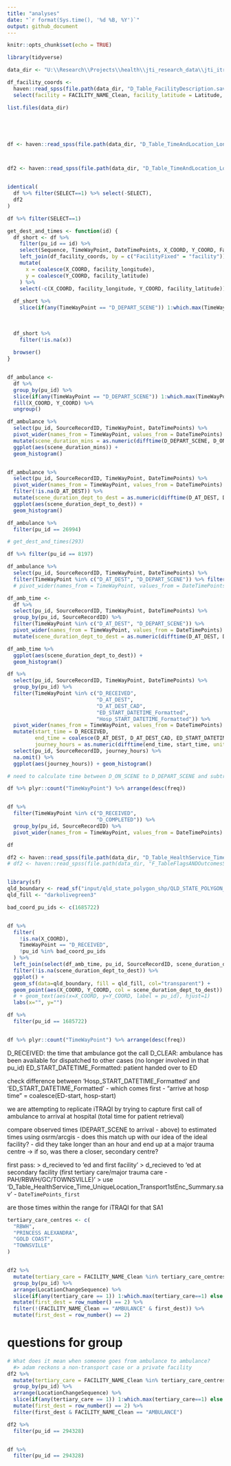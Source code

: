 ```yaml
---
title: "analyses"
date: "`r format(Sys.time(), '%d %B, %Y')`"
output: github_document
---
```


```r
knitr::opts_chunk$set(echo = TRUE)
```

```r
library(tidyverse)
```

```r
data_dir <- "U:\\Research\\Projects\\health\\jti_research_data\\jti_itraqi"
```

```r
df_facility_coords <- 
  haven::read_spss(file.path(data_dir, "D_Table_FacilityDescription.sav")) %>%
  select(facility = FACILITY_NAME_Clean, facility_latitude = Latitude, facility_longitude = Longitude)

list.files(data_dir)





df <- haven::read_spss(file.path(data_dir, "D_Table_TimeAndLocation_LongFile.sav")) %>% filter(SELECT==1)



df2 <- haven::read_spss(file.path(data_dir, "D_Table_TimeAndLocation_LongFileSELECT.sav"))


identical(
  df %>% filter(SELECT==1) %>% select(-SELECT),
  df2
)

df %>% filter(SELECT==1)

get_dest_and_times <- function(id) {
  df_short <- df %>%
    filter(pu_id == id) %>%
    select(Sequence, TimeWayPoint, DateTimePoints, X_COORD, Y_COORD, FacilityFixed) %>%
    left_join(df_facility_coords, by = c("FacilityFixed" = "facility")) %>%
    mutate(
      x = coalesce(X_COORD, facility_longitude),
      y = coalesce(Y_COORD, facility_latitude)
    ) %>%
    select(-c(X_COORD, facility_longitude, Y_COORD, facility_latitude))
  
  df_short %>%
    slice(if(any(TimeWayPoint == "D_DEPART_SCENE")) 1:which.max(TimeWayPoint == "D_DEPART_SCENE") else row_number())
  
  
  
  df_short %>% 
    filter(!is.na(x)) 
  
  browser()
}


df_ambulance <-
  df %>%
  group_by(pu_id) %>%
  slice(if(any(TimeWayPoint == "D_DEPART_SCENE")) 1:which.max(TimeWayPoint == "D_DEPART_SCENE") else 0) %>%
  fill(X_COORD, Y_COORD) %>%
  ungroup()

df_ambulance %>%
  select(pu_id, SourceRecordID, TimeWayPoint, DateTimePoints) %>%
  pivot_wider(names_from = TimeWayPoint, values_from = DateTimePoints) %>%
  mutate(scene_duration_mins = as.numeric(difftime(D_DEPART_SCENE, D_ON_SCENE, units = "mins"))) %>%
  ggplot(aes(scene_duration_mins)) +
  geom_histogram()


df_ambulance %>%
  select(pu_id, SourceRecordID, TimeWayPoint, DateTimePoints) %>%
  pivot_wider(names_from = TimeWayPoint, values_from = DateTimePoints) %>%
  filter(!is.na(D_AT_DEST)) %>%
  mutate(scene_duration_dept_to_dest = as.numeric(difftime(D_AT_DEST, D_DEPART_SCENE, units = "mins"))) %>%
  ggplot(aes(scene_duration_dept_to_dest)) +
  geom_histogram()

df_ambulance %>%
  filter(pu_id == 26994)

# get_dest_and_times(293)

df %>% filter(pu_id == 8197)

df_ambulance %>%
  select(pu_id, SourceRecordID, TimeWayPoint, DateTimePoints) %>%
  filter(TimeWayPoint %in% c("D_AT_DEST", "D_DEPART_SCENE")) %>% filter(pu_id == 8197)
  # pivot_wider(names_from = TimeWayPoint, values_from = DateTimePoints)  %>% filter(pu_id == 8197)

df_amb_time <-
  df %>%
  select(pu_id, SourceRecordID, TimeWayPoint, DateTimePoints) %>%
  group_by(pu_id, SourceRecordID) %>%
  filter(TimeWayPoint %in% c("D_AT_DEST", "D_DEPART_SCENE")) %>%
  pivot_wider(names_from = TimeWayPoint, values_from = DateTimePoints) %>%
  mutate(scene_duration_dept_to_dest = as.numeric(difftime(D_AT_DEST, D_DEPART_SCENE, units = "mins"))) 

df_amb_time %>%
  ggplot(aes(scene_duration_dept_to_dest)) +
  geom_histogram()

```


```r
df %>%
  select(pu_id, SourceRecordID, TimeWayPoint, DateTimePoints) %>%
  group_by(pu_id) %>%
  filter(TimeWayPoint %in% c("D_RECEIVED",
                             "D_AT_DEST", 
                             "D_AT_DEST_CAD", 
                             "ED_START_DATETIME_Formatted", 
                             "Hosp_START_DATETIME_Formatted")) %>%
  pivot_wider(names_from = TimeWayPoint, values_from = DateTimePoints) %>%
  mutate(start_time = D_RECEIVED,
         end_time = coalesce(D_AT_DEST, D_AT_DEST_CAD, ED_START_DATETIME_Formatted, Hosp_START_DATETIME_Formatted),
         journey_hours = as.numeric(difftime(end_time, start_time, units = "hours"))) %>%
  select(pu_id, SourceRecordID, journey_hours) %>%
  na.omit() %>%
  ggplot(aes(journey_hours)) + geom_histogram()

# need to calculate time between D_ON_SCENE to D_DEPART_SCENE and subtract this from journey-hours as this was not considered into iTRAQI

df %>% plyr::count("TimeWayPoint") %>% arrange(desc(freq))


df %>% 
  filter(TimeWayPoint %in% c("D_RECEIVED",
                             "D_COMPLETED")) %>%
  group_by(pu_id, SourceRecordID) %>%
  pivot_wider(names_from = TimeWayPoint, values_from = DateTimePoints) 
```

```r
df

df2 <- haven::read_spss(file.path(data_dir, "D_Table_HealthService_Time_UniqueLocation_Transport1stEnc_Summary.sav"))
# df2 <- haven::read_spss(file.path(data_dir, "F_TableFlagsANDOutcomesSELECT.sav"))

```


```r

```


```r
library(sf)
qld_boundary <- read_sf("input/qld_state_polygon_shp/QLD_STATE_POLYGON_shp.shp")
qld_fill <- "darkolivegreen3"

bad_coord_pu_ids <- c(1685722)  


df %>%
  filter(
    !is.na(X_COORD),
    TimeWayPoint == "D_RECEIVED",
    !pu_id %in% bad_coord_pu_ids
  ) %>%
  left_join(select(df_amb_time, pu_id, SourceRecordID, scene_duration_dept_to_dest), by = c("pu_id", "SourceRecordID")) %>%
  filter(!is.na(scene_duration_dept_to_dest)) %>%
  ggplot() + 
  geom_sf(data=qld_boundary, fill = qld_fill, col="transparent") +
  geom_point(aes(X_COORD, Y_COORD, col = scene_duration_dept_to_dest)) +
  # + geom_text(aes(x=X_COORD, y=Y_COORD, label = pu_id), hjust=1)
  labs(x="", y="")

df %>%
  filter(pu_id == 1685722)


df %>% plyr::count("TimeWayPoint") %>% arrange(desc(freq))
```

D_RECEIVED: the time that ambulance got the call
D_CLEAR: ambulance has been available for dispatched to other cases (no longer involved in that pu_id)
ED_START_DATETIME_Formatted: patient handed over to ED


check difference between 'Hosp_START_DATETIME_Formatted' and 'ED_START_DATETIME_Formatted'
  - which comes first
  - "arrive at hosp time" = coalesce(ED-start, hosp-start)

we are attempting to replicate iTRAQI by trying to capture first call of ambulance to arrival at hospital (total time for patient retrieval)

compare observed times (DEPART_SCENE to arrival - above) to estimated times using osrm/arcgis
  - does this match up with our idea of the ideal facility?
  - did they take longer than an hour and end up at a major trauma centre
    -> if so, was there a closer, secondary centre?

  
first pass:
  > d_recieved to 'ed and first facility'
  > d_recieved to 'ed at secondary facility (first tertiary care/major trauma care - PAH/RBWH/GC/TOWNSVILLE)'
  > use 'D_Table_HealthService_Time_UniqueLocation_Transport1stEnc_Summary.sav' - `DateTimePoints_first`


are those times within the range for iTRAQI for that SA1


```r
tertiary_care_centres <- c(
  "RBWH",
  "PRINCESS ALEXANDRA",
  "GOLD COAST",
  "TOWNSVILLE"
)


df2 %>% 
  mutate(tertiary_care = FACILITY_NAME_Clean %in% tertiary_care_centres) %>% 
  group_by(pu_id) %>%
  arrange(LocationChangeSequence) %>%
  slice(if(any(tertiary_care == 1)) 1:which.max(tertiary_care==1) else row_number()) %>%
  mutate(first_dest = row_number() == 2) %>%
  filter(!(FACILITY_NAME_Clean == "AMBULANCE" & first_dest)) %>%
  mutate(first_dest = row_number() == 2)
```

# questions for group
```r

# What does it mean when someone goes from ambulance to ambulance?
  #> adam reckons a non-transport case or a private facility
df2 %>% 
  mutate(tertiary_care = FACILITY_NAME_Clean %in% tertiary_care_centres) %>% 
  group_by(pu_id) %>%
  arrange(LocationChangeSequence) %>%
  slice(if(any(tertiary_care == 1)) 1:which.max(tertiary_care==1) else row_number()) %>%
  mutate(first_dest = row_number() == 2) %>%
  filter(first_dest & FACILITY_NAME_Clean == "AMBULANCE")

df2 %>%
  filter(pu_id == 294328)


df %>% 
  filter(pu_id == 294328)
```

